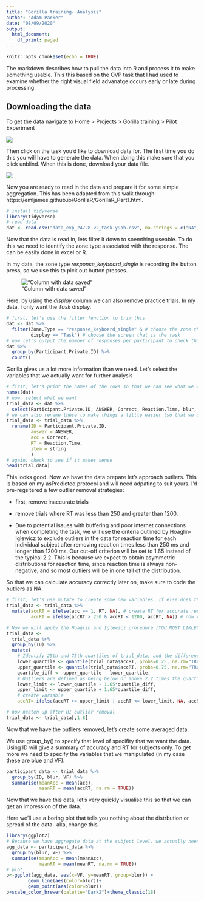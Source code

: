 ```yaml
---
title: "Gorilla training- Analysis"
author: "Adam Parker"
date: "08/09/2020"
output:
  html_document:
    df_print: paged
---
```


```r
knitr::opts_chunk$set(echo = TRUE)
```

The markdown describes how to pull the data into R and process it to make something usable. This this based on the OVP task that I had used to examine whether the right visual field advanatge occurs early or late during processing. 

## Downloading the data

To get the data navigate to Home > Projects > Gorilla training > Pilot Experiment

![](a.png)

Then click on the task you’d like to download data for. The first time you do this you will have to generate the data. When doing this make sure that you click unblind. When this is done, download your data file.  

![](b.png)

Now you are ready to read in the data and prepare it for some simple aggregation. This has been adapted from this walk through: https://emljames.github.io/GorillaR/GorillaR_Part1.html. 

```r
# install tidyverse
library(tidyverse)
# read data
dat <- read.csv("data_exp_24728-v2_task-y9ab.csv", na.strings = c("NA", ""))
```

Now that the data is read in, lets filter it down to soemthing useable. To do this we need to identify the zone.type associated with the response. The can be easily done in excel or R.

In my data, the zone type *response_keyboard_single* is recording the button press, so we use this to pick out button presses. 

!["Column with data saved"](data.png)

Here, by using the *display* column we can also remove practice trials. In my data, I only want the *Task* display.

```r
# first, let's use the filter function to trim this
dat <- dat %>% 
  filter(Zone.Type == "response_keyboard_single" & # choose the zone that gives the repsonse
         display == "Task") # choose the screen that is the task
# now let's output the number of responses per participant to check this looks somewhat sensible
dat %>%                             
  group_by(Participant.Private.ID) %>%    
  count()  
```

Gorilla gives us a lot more information than we need. Let's select the variables that we actually want for further analysis

```r
# first, let's print the names of the rows so that we can see what we want
names(dat)
# now, select what we want
trial_data <- dat %>%
  select(Participant.Private.ID, ANSWER, Correct, Reaction.Time, blur, VF, string)
# we can also rename these to make things a little easier (so that we don't have to type long names)
trial_data <- trial_data %>% 
  rename(ID = Participant.Private.ID,
         answer = ANSWER,
         acc = Correct,
         RT = Reaction.Time,
         item = string
         )
# again, check to see if it makes sense
head(trial_data)
```

This looks good. Now we have the data prepare let's approach outliers. This is based on my asPredicted protocol and will need adpating to suit yours. I'd pre-regsitered a few outlier removal strategies: 

- first, remove inaccurate trials

- remove trials where RT was less than 250 and greater than 1200. 

- Due to potential issues with buffering and poor internet connections when completing the task, we will use the criteria outlined by Hoaglin-Iglewicz to exclude outliers in the data for reaction time for each individual subject after removing reaction times less than 250 ms and longer than 1200 ms. Our cut-off criterion will be set to 1.65 instead of the typical 2.2. This is because we expect to obtain asymmetric distributions for reaction time, since reaction time is always non-negative, and so most outliers will be in one tail of the distribution. 

So that we can calculate accuracy correctly later on, make sure to code the outliers as NA. 

```r
# first, let's use mutate to create some new variables. If else does this conditionally
trial_data <- trial_data %>% 
  mutate(accRT = ifelse(acc == 1, RT, NA), # create RT for accurate response
         accRT = ifelse(accRT > 250 & accRT < 1200, accRT, NA)) # now remove short and long RT

# Now we will apply the Hoaglin and Iglewicz procedure [YOU MOST LIKLEY CAN IGNORE THIS]
trial_data <- 
  trial_data %>% 
  group_by(ID) %>%
  mutate(
    # Identify 25th and 75th quartiles of trial_data, and the difference between them
    lower_quartile <- quantile(trial_data$accRT, probs=0.25, na.rm="TRUE"),
    upper_quartile <- quantile(trial_data$accRT, probs=0.75, na.rm="TRUE"),
    quartile_diff <- upper_quartile - lower_quartile,
    # Outliers are defined as being below or above 2.2 times the quartile difference
    lower_limit <- lower_quartile - 1.65*quartile_diff,
    upper_limit <- upper_quartile + 1.65*quartile_diff,
    # create variable
    accRT= ifelse(accRT >= upper_limit | accRT <= lower_limit, NA, accRT))

# now neaten up after HI outlier removal
trial_data <- trial_data[,1:8]
```

Now that we have the outliers removed, let's create some averaged data.

We use group_by() to specify that level of specifity that we want the data. Using ID will give a summary of accuracy and RT for subjects only. To get more we need to specify the variables that we manipulated (in my case these are blue and VF).

```r
participant_data <- trial_data %>% 
  group_by(ID, blur, VF) %>% 
  summarise(meanAcc = mean(acc), 
            meanRT = mean(accRT, na.rm = TRUE))
```

Now that we have this data, let's very quickly visualise this so that we can get an impression of the data. 

Here we'll use a boring plot that tells you nothing about the distrbution or spread of the data-- aka, change this. 

```r
library(ggplot2)
# Because we have aggregate data at the subject level, we actually need to aggregate this one step further for the plot
agg_data <- participant_data %>% 
  group_by(blur, VF) %>% 
  summarise(meanAcc = mean(meanAcc), 
            meanRT = mean(meanRT, na.rm = TRUE))
# plot
p<-ggplot(agg_data, aes(x=VF, y=meanRT, group=blur)) +
        geom_line(aes(color=blur))+
        geom_point(aes(color=blur))
p+scale_color_brewer(palette="Dark2")+theme_classic(18)
```